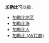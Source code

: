 '''加勒比'''可以指：
* [[加勒比地区|加勒比地区]]
* [[加勒比海|加勒比海]]
* [[加勒比人|加勒比人]]
* [[加勒比_(AV片商)|加勒比 (AV片商)]]

{{disambig|J|Cat=三字译名消歧义}}